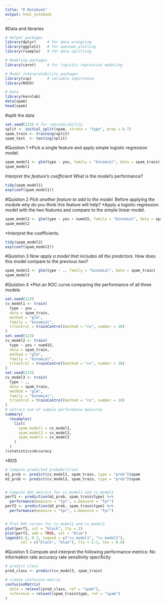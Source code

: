 ```yaml
---
title: "R Notebook"
output: html_notebook
---
```


#Data and libraries

```r
# Helper packages
library(dplyr)     # for data wrangling
library(ggplot2)   # for awesome plotting
library(rsample)   # for data splitting

# Modeling packages
library(caret)     # for logistic regression modeling

# Model interpretability packages
library(vip)       # variable importance
library(ROCR)

# Data
library(kernlab)
data(spam)
head(spam)
```
#split the data

```r
set.seed(123) # for reproducibility
split <- initial_split(spam, strata = "type", prop = 0.7)
spam_train <- training(split)
spam_test  <- testing(split)
```

#Quistion 1
*Pick a single feature and apply simple logistic regression model.

```r
spam_model1 <- glm(type ~ you, family = "binomial", data = spam_train)
spam_model1
```
*Interpret the feature’s coefficient
*What is the model’s performance?
```r
tidy(spam_model1)
exp(coef(spam_model1))
```

#Quistion 2
*Pick another feature to add to the model.
*Before applying the module why do you think this feature will help?
*Apply a logistic regression model with the two features and compare to the simple linear model.


```r
spam_model2 <- glm(type ~ you + num415, family = "binomial", data = spam_train)
spam_model2
```
*Interpret the coefficients.
```r
tidy(spam_model2)
exp(coef(spam_model2))
```

#Quistion 3
*Now apply a model that includes all the predictors.
*How does this model compare to the previous two?

```r
spam_model3 <- glm(type ~ ., family = "binomial", data = spam_train)
spam_model3
```
 
#Quistion 4
 *Plot an ROC curve comparing the performance of all three models
 
```r


set.seed(123)
cv_model1 <- train(
  type ~ you , 
  data = spam_train, 
  method = "glm",
  family = "binomial",
  trControl = trainControl(method = "cv", number = 10)
)
set.seed(123)
cv_model2 <- train(
  type ~ you + num415, 
  data = spam_train, 
  method = "glm",
  family = "binomial",
  trControl = trainControl(method = "cv", number = 10)
)
set.seed(123)
cv_model3 <- train(
  type ~ ., 
  data = spam_train, 
  method = "glm",
  family = "binomial",
  trControl = trainControl(method = "cv", number = 10)
)
# extract out of sample performance measures
summary(
  resamples(
    list(
      spam_model1 = cv_model1, 
      spam_model2 = cv_model2, 
      spam_model3 = cv_model3
    )
  )
)$statistics$Accuracy
```
 *ROS
 
```r
# Compute predicted probabilities
m1_prob <- predict(cv_model1, spam_train, type = "prob")$spam
m3_prob <- predict(cv_model3, spam_train, type = "prob")$spam


# Compute AUC metrics for cv_model1 and cv_model3
perf1 <- prediction(m1_prob, spam_train$type) %>%
  performance(measure = "tpr", x.measure = "fpr")
perf2 <- prediction(m3_prob, spam_train$type) %>%
  performance(measure = "tpr", x.measure = "fpr")


# Plot ROC curves for cv_model1 and cv_model3
plot(perf1, col = "black", lty = 2)
plot(perf2, add = TRUE, col = "blue")
legend(0.8, 0.2, legend = c("cv_model1", "cv_model3"),
       col = c("black", "blue"), lty = 2:1, cex = 0.6)
```
#Quistion 5
Compute and interpret the following performance metrics:
No information rate
accuracy rate
sensitivity
specificity

```r
# predict class
pred_class <- predict(cv_model3, spam_train)

# create confusion matrix
confusionMatrix(
  data = relevel(pred_class, ref = "spam"), 
  reference = relevel(spam_train$type, ref = "spam")
)
```

